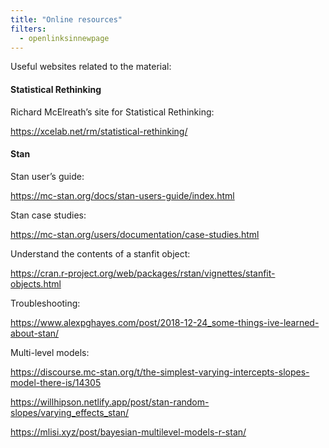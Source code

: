 ```yaml
---
title: "Online resources"
filters:
  - openlinksinnewpage
---
```


Useful websites related to the material:

#### Statistical Rethinking

Richard McElreath's site for Statistical Rethinking:

<https://xcelab.net/rm/statistical-rethinking/>

#### Stan

Stan user's guide:

<https://mc-stan.org/docs/stan-users-guide/index.html>

Stan case studies:

<https://mc-stan.org/users/documentation/case-studies.html>

Understand the contents of a stanfit object:

<https://cran.r-project.org/web/packages/rstan/vignettes/stanfit-objects.html>

Troubleshooting:

<https://www.alexpghayes.com/post/2018-12-24_some-things-ive-learned-about-stan/>

Multi-level models:

<https://discourse.mc-stan.org/t/the-simplest-varying-intercepts-slopes-model-there-is/14305>

<https://willhipson.netlify.app/post/stan-random-slopes/varying_effects_stan/>

<https://mlisi.xyz/post/bayesian-multilevel-models-r-stan/>

